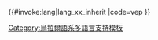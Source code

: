 <includeonly>{{#invoke:lang|lang_xx_inherit
|code=vep
}}</includeonly><noinclude>
{{Documentation|Template:Lang-x/doc}}
[[Category:烏拉爾語系多語言支持模板]]
</noinclude>